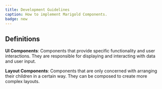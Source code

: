 ```yaml
---
title: Development Guidelines
caption: How to implement Marigold Components.
badge: new
---
```


## Definitions

**UI Components**: Components that provide specific functionality and user interactions. They are responsible for displaying and interacting with data and user input.

**Layout Components**: Components that are only concerned with arranging their children in a certain way. They can be composed to create more complex layouts.

